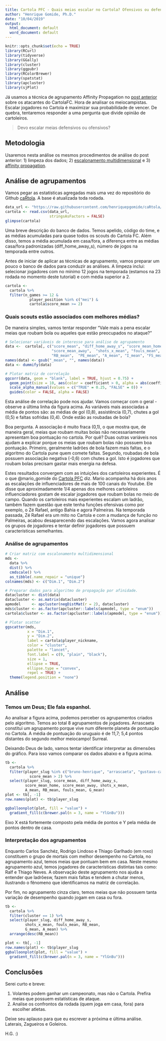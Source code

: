 ```yaml
---
title: Cartola PFC - Quais meias escalar no Cartola? Ofensivos ou defensivos?
author: "Henrique Gomide, Ph.D."
date: "10/04/2019"
output:
  html_document: default
  word_document: default
---
```


```r
knitr::opts_chunk$set(echo = TRUE)
library(RCurl)
library(tidyverse)
library(GGally)
library(cluster)
library(ggpubr)
library(RColorBrewer)
library(spatstat)
library(apcluster)
library(sjPlot)
```

Já usamos a técnica de agrupamento Affinity Propagation no [post anterior](https://medium.com/ensina-ai/cartola-pfc-analisando-os-atacantes-do-primeiro-turno-com-affinity-propagation-89df6304b4e4)
sobre os  atacantes do CartolaFC. Hora de analisar os meiocampistas. Escalar jogadores 
no Cartola é maximizar sua probabilidade de vencer. De quebra, tentaremos 
responder a uma pergunta que divide opinião de cartoleiros.

> Devo escalar meias defensivos ou ofensivos?

## Metodologia

Usaremos nesta análise os mesmos procedimentos de análise do post anterior:
1) limpeza dos dados; 2) [escalonamento multidimensional](https://datascience.insper.edu.br/escalonamento-multidimensional.html) 
e 3) [affinity propagation](https://science.sciencemag.org/content/315/5814/972.full).

## Análise de agrupamentos

Vamos pegar as estatísticas agregadas mais uma vez do repositório do Github 
[caRtola](https://github.com/henriquepgomide/caRtola). A base é atualizada
toda rodada.

```r
data_url <- "https://raw.githubusercontent.com/henriquepgomide/caRtola/master/data/2019/2019-medias-jogadores.csv"
cartola <- read.csv(data_url,
                    stringsAsFactors = FALSE)
glimpse(cartola)
```

Uma breve descrição do banco de dados. Temos apelido, código do time, e as médias acumuladas
para quase todos os scouts do Cartola FC. Além disso, temos a média acumulada em casa/fora, 
a diferença entre as médias casa/fora padronizadas (diff_home_away_s), número de jogos 
na temporada entre outros.

Antes de iniciar de aplicar as técnicas de agrupamento, vamos preparar um pouco
o banco de dados para conduzir as análises. A limpeza inclui: selecionar jogadores 
com no mínimo 12 jogos na temporada (estamos na 23 rodada no momento deste tutorial) 
e com média superior a 2. 


```r
cartola <- 
  cartola %>%
  filter(n_games >= 12 &
           player_position %in% c("mei") &
           cartola$score_mean >= 2)
```

### Quais scouts estão associados com melhores médias?

De maneira simples, vamos tentar responder "Vale mais a pena escalar meias 
que roubam bola ou aqueles que estão preocupados no ataque?"


```r
# Selecionar variáveis de interesse para análise de agrupamento
data <-  cartola[, c("score_mean", "diff_home_away_s", "score_mean_home",
                     "score_mean_away",  "shots_x_mean", "fouls_mean", "G_mean",
                     "RB_mean",  "PE_mean", "A_mean", "I_mean", "FS_mean")]
names(data) <- gsub("_mean", "", names(data))
data <- dummify(data)

# Plotar matriz de correlação
ggcorr(data, geom = "blank", label = TRUE, hjust = 0.75) +
  geom_point(size = 10, aes(color = coefficient > 0, alpha = abs(coefficient) > 0.5)) +
  scale_alpha_manual(values = c("TRUE" = 0.25, "FALSE" = 0)) +
  guides(color = FALSE, alpha = FALSE)
```

Esta análise de correlação pode nos ajudar. Vamos começar com o geral - observe a 
última linha da figura acima. As variáveis mais associadas a média de pontos são: 
as médias de gol (0,8), assistência (0,7), chutes a gol (0,5) e faltas sofridas
(0,4). Onde estão as roubadas de bola?

Boa pergunta. A associação é muito fraca (0,1), o que mostra que, de maneira geral,
meias que roubam muitas bolas não necessariamente apresentam boa pontuação no cartola.
Por quê? Duas outras variáveis nos ajudam a explicar porque os meias que roubam
bolas não possuem boa pontuação. Primeiro, geralmente ladrões de bola fazem mais faltas,
e o algoritmo do Cartola pune quem comete faltas. Segundo, roubadas de bola possuem associação
negativa (-0,6) com chutes a gol. Isto é jogadores que roubam bolas precisam gastar
mais energia na defesa.

Estes resultados convergem com as intuições dos cartoleiros experientes.
É o que @mario_gomide do [Cartola PFC](https://www.cartolapfc.com.br) diz. Mario 
acompanha há dois anos as escalações de influenciadores de mais de 100 canais do Youtube.
Ele disse que aproximadamente 1/4 apenas dos melhores cartoleiros influenciadores
gostam de escalar jogadores que roubam bolas no meio de campo. Quando os cartoleiros
mais experientes escalam um ladrão, também fazem questão que este tenha funções 
ofensivas como por exemplo, o Zé Rafael, antigo Bahia e agora Palmeiras. Na temporada
passada, Zé Rafael era um mito no Cartola e com a mudança de função no Palmeiras, 
acabou desaparecendo das escalações. Vamos agora analisar os grupos de jogadores e 
tentar definir jogadores que possuem características semelhantes.


### Análise de agrupamentos

```r
# Criar matriz com escalonamento multidimensional
mds <- 
  data %>%
  dist() %>%
  cmdscale() %>%
  as_tibble(.name_repair = "unique")
colnames(mds) <- c("Dim.1", "Dim.2")

# Preparar dados para algoritmo de propagação por afinidade.
datacluster <- dist(data) 
datacluster <- as.matrix(datacluster)  
apmodel     <- apcluster(negDistMat(r = 2), datacluster)
mds$cluster <- as.factor(apcluster::labels(apmodel, type = "enum"))
cartola$cluster <- as.factor(apcluster::labels(apmodel, type = "enum"))

```

```r
# Plotar scatter 
ggscatter(mds, 
          x = "Dim.1", 
          y = "Dim.2",
          label = cartola$player_nickname,
          color = "cluster",
          palette = "lancet",
          font.label = c(9, "plain", "black"),
          size = 1,
          ellipse = TRUE,
          ellipse.type = "convex",
          repel = TRUE) +
  theme(legend.position = "none")
```


## Análise

### Temos um Deus; Ele fala espanhol.

Ao analisar a figura acima, podemos perceber os agrupamentos criados pelo algoritmo.
Temos ao total 8 agrupamentos de jogadores. Arrascaeta constitui um agrupamento porque
vive num diferente planeta de pontuação no Cartola. A média de pontuação do uruguaio
é de 11,7; 5,4 pontos distantes do segundo melhor meiocampo! Surreal.

Deixando Deus de lado, vamos tentar identificar interpretar as dimensões do gráfico. 
Para isso vamos comparar os dados abaixo e a figura acima.

```r
tb <- 
  cartola %>%
  filter(player_slug %in% c("bruno-henrique", "arrascaeta", "gustavo-campanharo") &
           score_mean > 2) %>%
  select(player_slug, score_mean, diff_home_away_s, 
         score_mean_home, score_mean_away, shots_x_mean,
         A_mean, RB_mean, fouls_mean, G_mean)
plot <- tb[, -1]
row.names(plot) <- tb$player_slug

ggballoonplot(plot, fill = "value") + 
  gradient_fill(c(brewer.pal(n = 3, name = "YlGnBu")))
```

Eixo X está fortemente composto pela média de pontos e Y pela média de pontos dentro
de casa.

### Interpretação dos agrupamentos

Enquanto Carlos Sanchéz, Rodrigo Lindoso e Thiago Garlhado (em roxo) constituem o grupo
de mortais com melhor desempenho no Cartola, no agrupamento azul, temos meias que
pontuam bem em casa. Neste mesmo agrupamento azul, temos jogadores de características
distintas tais como: Ralf e Thiago Neves. A observação deste agrupamento nos ajuda
a entender que ladrõesw, fazem mais faltas e tendem a chutar menos, ilustrando o 
fênomeno que identificamos na matriz de correlação.

Por fim, no agrupamento cinza claro, temos meias que não possuem tanta variação de 
desempenho quando jogam em casa ou fora.


```r
tb <- 
  cartola %>%
  filter(cluster == 1) %>%
  select(player_slug, diff_home_away_s, 
         shots_x_mean, fouls_mean, RB_mean,
         G_mean, A_mean) %>%
  arrange(desc(RB_mean))

plot <- tb[, -1]
row.names(plot) <- tb$player_slug
ggballoonplot(plot, fill = "value") + 
  gradient_fill(c(brewer.pal(n = 3, name = "YlGnBu")))
```


## Conclusões

Serei curto e breve:

1. Volantes podem ganhar um campeonato, mas não o Cartola. Prefira meias que possuem 
estatísticas de ataque. 
2. Analise os confrontos da rodada (quem joga em casa, fora) para escolher atletas.

Deixe seu aplauso para que eu escrever a próxima e última análise. Laterais, Zagueiros
e Goleiros.

H.G.
:)
